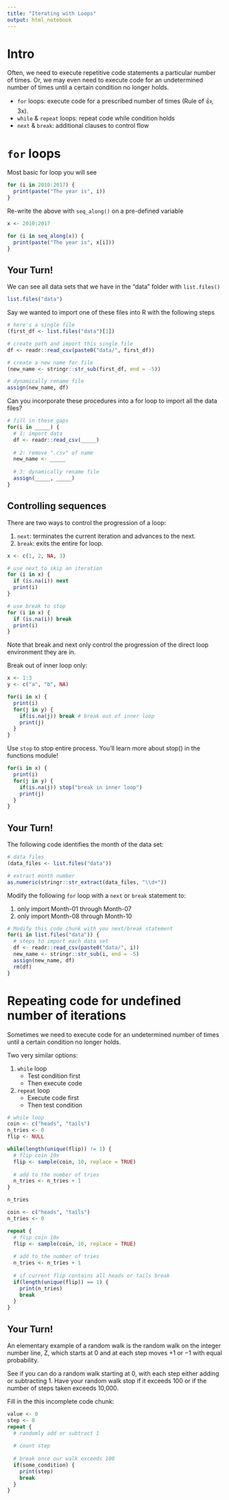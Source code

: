 ```yaml
---
title: "Iterating with Loops"
output: html_notebook
---
```


# Intro

Often, we need to execute repetitive code statements a particular number of times. 
Or, we may even need to execute code for an undetermined number of times until a 
certain condition no longer holds.

* `for` loops: execute code for a prescribed number of times (Rule of 👍, 3x).
* `while` & `repeat` loops: repeat code while condition holds
* `next` & `break`: additional clauses to control flow

# `for` loops

Most basic for loop you will see

```r
for (i in 2010:2017) {
  print(paste("The year is", i))
}
```

Re-write the above with `seq_along()` on a pre-defined variable

```r
x <- 2010:2017

for (i in seq_along(x)) {
  print(paste("The year is", x[i]))
}
```

## Your Turn!

We can see all data sets that we have in the "data" folder with `list.files()`

```r
list.files("data")
```

Say we wanted to import one of these files into R with the following steps

```r
# here's a single file
(first_df <- list.files("data")[1])

# create path and import this single file
df <- readr::read_csv(paste0("data/", first_df))

# create a new name for file
(new_name <- stringr::str_sub(first_df, end = -5))

# dynamically rename file
assign(new_name, df)
```

Can you incorporate these procedures into a for loop to import all the data 
files?

```r
# fill in these gaps
for(i in _____) {
  # 1: import data
  df <- readr::read_csv(_____)
  
  # 2: remove ".csv" of name
  new_name <- _____
  
  # 3: dynamically rename file
  assign(_____, _____)
}
```

## Controlling sequences

There are two ways to control the progression of a loop:

1. `next`: terminates the current iteration and advances to the next.
2. `break`: exits the entire for loop.

```r
x <- c(1, 2, NA, 3)

# use next to skip an iteration
for (i in x) {
  if (is.na(i)) next
  print(i)
}

# use break to stop
for (i in x) {
  if (is.na(i)) break 
  print(i)
}
```

Note that break and next only control the progression of the direct loop 
environment they are in.

Break out of inner loop only:

```r
x <- 1:3
y <- c("a", "b", NA)

for(i in x) {
  print(i)
  for(j in y) {
    if(is.na(j)) break # break out of inner loop
    print(j)
  }
}
```

Use `stop` to stop entire process. You'll learn more about stop() in the functions
module!

```r
for(i in x) {
  print(i)
  for(j in y) {
    if(is.na(j)) stop("break in inner loop")
    print(j)
  }
}
```

## Your Turn!

The following code identifies the month of the data set:

```r
# data files
(data_files <- list.files("data"))

# extract month number
as.numeric(stringr::str_extract(data_files, "\\d+"))
```

Modify the following `for` loop with a `next` or `break` statement to:

1. only import Month-01 through Month-07
2. only import Month-08 through Month-10

```r
# Modify this code chunk with you next/break statement
for(i in list.files("data")) {
  # steps to import each data set
  df <- readr::read_csv(paste0("data/", i))
  new_name <- stringr::str_sub(i, end = -5)
  assign(new_name, df)
  rm(df)
}
```


# Repeating code for undefined number of iterations

Sometimes we need to execute code for an undetermined number of times until a 
certain condition no longer holds.

Two very similar options:

1. `while` loop
   - Test condition first
   - Then execute code
2. `repeat` loop
   - Execute code first
   - Then test condition


```r
# while loop
coin <- c("heads", "tails")
n_tries <- 0
flip <- NULL

while(length(unique(flip)) != 1) {
  # flip coin 10x
  flip <- sample(coin, 10, replace = TRUE)
  
  # add to the number of tries
  n_tries <- n_tries + 1
}

n_tries
```

```r
coin <- c("heads", "tails")
n_tries <- 0

repeat {
  # flip coin 10x
  flip <- sample(coin, 10, replace = TRUE)
  
  # add to the number of tries
  n_tries <- n_tries + 1
  
  # if current flip contains all heads or tails break
  if(length(unique(flip)) == 1) {
    print(n_tries)
    break
  }
}
```

## Your Turn!

An elementary example of a random walk is the random walk on the integer number 
line, Z, which starts at 0 and at each step moves +1 or −1 with equal probability.

See if you can do a random walk starting at 0, with each step either adding or subtracting 1. Have your random walk stop if it exceeds 100 or if the number of 
steps taken exceeds 10,000.

Fill in the this incomplete code chunk:

```r
value <- 0
step <- 0
repeat {
  # randomly add or subtract 1
  
  # count step
  
  # break once our walk exceeds 100
  if(some_condition) {
    print(step)
    break
  }
}
```

